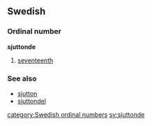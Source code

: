 ==Swedish==
===Ordinal number===
'''sjuttonde'''

#[[seventeenth]]

===See also===
*[[sjutton]]
*[[sjuttondel]]

[[category:Swedish ordinal numbers]]
[[sv:sjuttonde]]